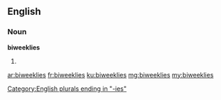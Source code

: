 ==English==

===Noun===
'''biweeklies'''

# {{plural of|biweekly}}

[[Category:English plurals ending in "-ies"]]

[[ar:biweeklies]]
[[fr:biweeklies]]
[[ku:biweeklies]]
[[mg:biweeklies]]
[[my:biweeklies]]